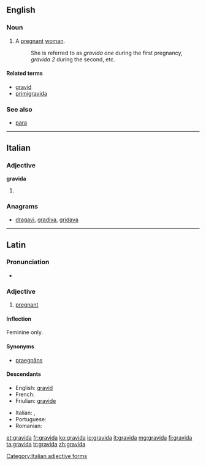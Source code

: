 {{also|grávida}}
==English==
{{rfe}}
===Noun===
{{en-noun|pl2=gravidae}}

# A [[pregnant]] [[woman]].
#: She is referred to as ''gravida one'' during the first pregnancy, ''gravida 2'' during the second, etc.

====Related terms====
* [[gravid]]
* [[primigravida]]

===See also===
* [[para]]

----

==Italian==

===Adjective===
'''gravida''' {{f}}

# {{feminine of|gravido}}

===Anagrams===
* [[dragavi#Italian|dragavi]], [[gradiva#Italian|gradiva]], [[gridava#Italian|gridava]]

[[Category:Italian adjective forms]]

----

==Latin==

===Pronunciation===
* {{a|Classical}} {{IPA|/ˈɡra.wi.da/|lang=la}}

===Adjective===
{{head|la|adjective|g=f|[[Appendix:Latin first declension|first]] declension}}

# [[pregnant]]

====Inflection====
Feminine only.
{{la-decl-1st|gravid}}

====Synonyms====
* {{sense|pregnant}} [[praegnans|praegnāns]]

====Descendants====
{{top2}}
* English: [[gravid]]
* French: {{l|fr|gravide}}
* Friulian: [[gravide]]
{{mid2}}
* Italian: {{l|it|gravida}}, {{l|it|gravido}}
* Portuguese: {{l|es|grávida}}
* Romanian: {{l|ro|gravidă}}
{{bottom}}

[[et:gravida]]
[[fr:gravida]]
[[ko:gravida]]
[[io:gravida]]
[[it:gravida]]
[[mg:gravida]]
[[fi:gravida]]
[[ta:gravida]]
[[tr:gravida]]
[[zh:gravida]]